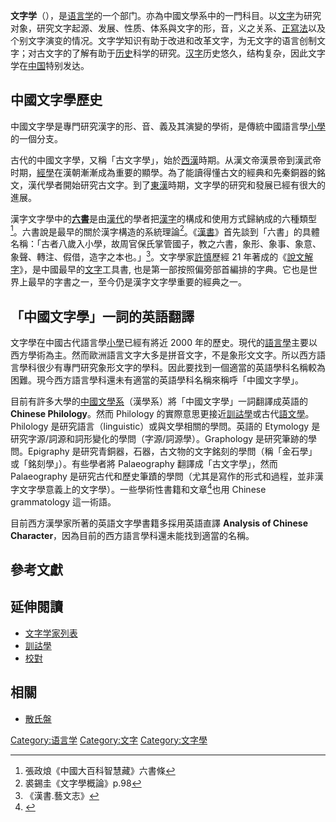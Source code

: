 {{Distinguish|文学}}
'''文字学'''（{{lang-en|'''Grammatology'''}}），是[[语言学|语言学]]的一个部门。亦為中國文學系中的一門科目。以[[文字|文字]]为研究对象，研究文字起源、发展、性质、体系與文字的形，音，义之关系、[[正寫法|正寫法]]以及个别文字演变的情况。文字学知识有助于改进和改革文字，为无文字的语言创制文字；对古文字的了解有助于[[历史|历史]]科学的研究。[[汉字|汉字]]历史悠久，结构复杂，因此文字学在[[中国|中国]]特别发达。

==中國文字學歷史==

中國文字學是專門研究漢字的形、音、義及其演變的學術，是傳統中國語言學[[小學_(經學)|小學]]的一個分支。

古代的中國文字學，又稱「古文字學」，始於[[西漢|西漢]]時期。从漢文帝漢景帝到漢武帝时期，[[經學|經學]]在漢朝漸漸成為重要的顯學。為了能讀得懂古文的經典和先秦銅器的銘文，漢代學者開始研究古文字。到了[[東漢|東漢]]時期，文字學的研究和發展已經有很大的進展。

漢字文字學中的'''[[六書|六書]]'''是由[[漢代|漢代]]的學者把[[漢字|漢字]]的構成和使用方式歸納成的六種類型<ref>張政烺《中國大百科智慧藏》六書條</ref>。六書說是最早的關於漢字構造的系統理論<ref>裘錫圭《文字學概論》p.98</ref>。《[[漢書|漢書]]》首先談到「六書」的具體名稱：「古者八歲入小學，故周官保氏掌管國子，教之六書，象形、象事、象意、象聲、轉注、假借，造字之本也。」<ref>《漢書.藝文志》</ref>。文字學家[[許慎|許慎]]歷經 21 年著成的《[[說文解字|說文解字]]》，是中國最早的[[文字|文字]]工具書, 也是第一部按照偏旁部首編排的字典。它也是世界上最早的字書之一，至今仍是漢字文字學重要的經典之一。

==「中國文字學」一詞的英語翻譯==

文字學在中國古代語言學[[小學_(經學)|小學]]已經有將近 2000 年的歷史。現代的[[語言學|語言學]]主要以西方學術為主。然而歐洲語言文字大多是拼音文字，不是象形文文字。所以西方語言學科很少有專門研究象形文字的學科。因此要找到一個適當的英語學科名稱較為困難。現今西方語言學科還未有適當的英語學科名稱來稱呼「中國文字學」。

目前有許多大學的[[中國文學系|中國文學系]]（漢學系）將「中國文字學」一詞翻譯成英語的 '''Chinese Philology'''。然而 Philology 的實際意思更接近[[訓詁學|訓詁學]]或古代[[語文學|語文學]]。Philology 是研究語言（linguistic）或與文學相關的學問。英語的 Etymology 是研究字源/詞源和詞形變化的學問（字源/詞源學）。Graphology 是研究筆跡的學問。Epigraphy 是研究青銅器，石器，古文物的文字銘刻的學問（稱「金石學」或「銘刻學」）。有些學者將 Palaeography 翻譯成「古文字學」，然而 Palaeography 是研究古代和歷史筆蹟的學問（尤其是寫作的形式和過程，並非漢字文字學意義上的文字學）。一些學術性書籍和文章<ref>{{cite book |last=Zhong |first=Yurou |authorlink=Yurou Zhong |date=2019 |title=Chinese Grammatology: Script Revolution and Literary Modernity, 1916–1958}}</ref>也用 Chinese grammatology 這一術語。

目前西方漢學家所著的英語文字學書籍多採用英語直譯 '''Analysis of Chinese Character'''，因為目前的西方語言學科還未能找到適當的名稱。

== 參考文獻 ==
{{Reflist|32em}}

== 延伸閱讀 ==
* [[文字学家列表|文字学家列表]]
* [[訓詁學|訓詁學]]
* [[校對|校對]]

== 相關 ==
* [[散氏盤|散氏盤]]


[[Category:语言学|Category:语言学]]
[[Category:文字|Category:文字]]
[[Category:文字學|Category:文字學]]
